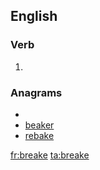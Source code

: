 ==English==

===Verb===
{{infl|en|verb}}

# {{obsolete spelling of|break}}

===Anagrams===
* {{alphagram|abeekr}}
* [[beaker#English|beaker]]
* [[rebake#English|rebake]]


[[fr:breake]]
[[ta:breake]]